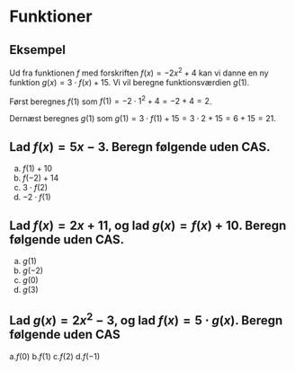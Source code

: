 # Funktioner

## Eksempel
Ud fra funktionen $f$ med forskriften $f(x)=-2x^2+4$ kan vi danne en ny funktion $g(x) = 3 \cdot f(x) + 15$. Vi vil beregne funktionsværdien $g(1)$.

Først beregnes $f(1)$ som $f(1) = -2 \cdot 1^2 + 4 = -2+4 = 2$.

Dernæst beregnes $g(1)$ som $g(1) = 3 \cdot f(1) + 15 = 3 \cdot 2 + 15 = 6+15 = 21$.

## Lad $f(x)=5x-3$. Beregn følgende uden CAS.
a. $f(1)+10$
b. $f(-2)+14$ 
c. $3 \cdot f(2)$ 
d. $-2 \cdot f(1)$

## Lad $f(x)=2x+11$, og lad $g(x)=f(x)+10$. Beregn følgende uden CAS.
a. $g(1)$
b. $g(-2)$
c. $g(0)$
d. $g(3)$

## Lad $g(x)=2x^2-3$, og lad $f(x)=5 \cdot g(x)$. Beregn følgende uden CAS
a.$f(0)$
b.$f(1)$
c.$f(2)$
d.$f(-1)$